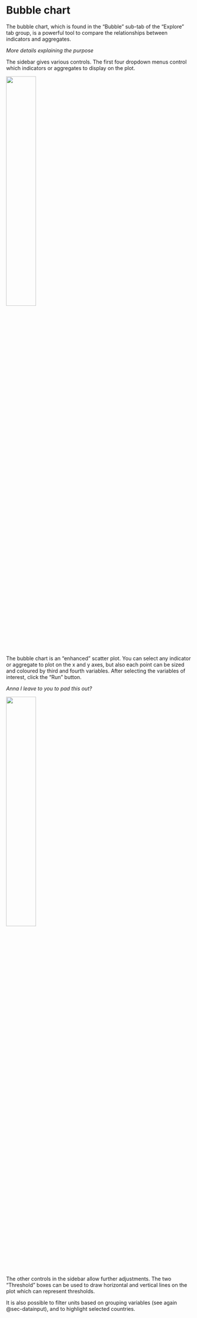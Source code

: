 # Bubble chart {#sec-bubble}

The bubble chart, which is found in the "Bubble" sub-tab of the "Explore" tab group, is a powerful tool to compare the relationships between indicators and aggregates.

*More details explaining the purpose*

The sidebar gives various controls. The first four dropdown menus control which indicators or aggregates to display on the plot.

![](figs/bubble_1.png){width=40%}

The bubble chart is an "enhanced" scatter plot. You can select any indicator or aggregate to plot on the x and y axes, but also each point can be sized and coloured by third and fourth variables. After selecting the variables of interest, click the "Run" button.

*Anna I leave to you to pad this out?*

![](figs/bubble_2.png){width=40%}

The other controls in the sidebar allow further adjustments. The two "Threshold" boxes can be used to draw horizontal and vertical lines on the plot which can represent thresholds.

It is also possible to filter units based on grouping variables (see again @sec-datainput), and to highlight selected countries.
